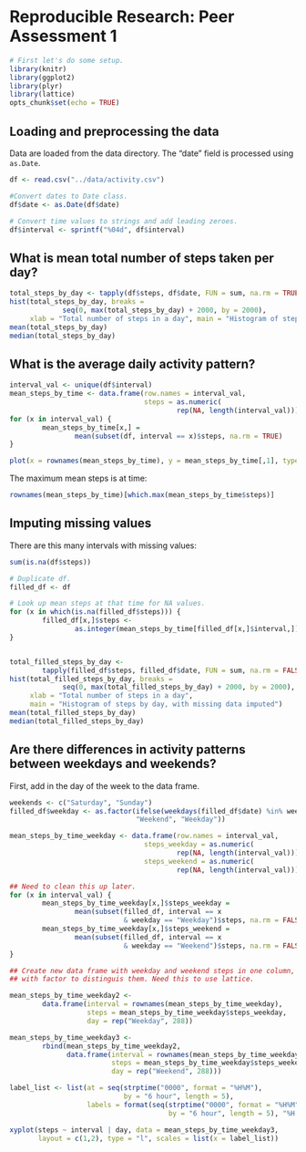 # Reproducible Research: Peer Assessment 1

```r
# First let's do some setup.
library(knitr)
library(ggplot2)
library(plyr)
library(lattice)
opts_chunk$set(echo = TRUE)
```

## Loading and preprocessing the data

Data are loaded from the data directory. The "date" field is processed using `as.Date`.

```r
df <- read.csv("../data/activity.csv")

#Convert dates to Date class.
df$date <- as.Date(df$date)

# Convert time values to strings and add leading zeroes.
df$interval <- sprintf("%04d", df$interval)
```


## What is mean total number of steps taken per day?

```r
total_steps_by_day <- tapply(df$steps, df$date, FUN = sum, na.rm = TRUE)
hist(total_steps_by_day, breaks = 
             seq(0, max(total_steps_by_day) + 2000, by = 2000), 
     xlab = "Total number of steps in a day", main = "Histogram of steps by day")
mean(total_steps_by_day)
median(total_steps_by_day)
```

## What is the average daily activity pattern?

```r
interval_val <- unique(df$interval)
mean_steps_by_time <- data.frame(row.names = interval_val, 
                                 steps = as.numeric(
                                         rep(NA, length(interval_val))))
for (x in interval_val) {
        mean_steps_by_time[x,] = 
                mean(subset(df, interval == x)$steps, na.rm = TRUE)
}

plot(x = rownames(mean_steps_by_time), y = mean_steps_by_time[,1], type = "l")
```

The maximum mean steps is at time:

```r
rownames(mean_steps_by_time)[which.max(mean_steps_by_time$steps)]
```

## Imputing missing values

There are this many intervals with missing values:

```r
sum(is.na(df$steps))
```

```r
# Duplicate df.
filled_df <- df

# Look up mean steps at that time for NA values.
for (x in which(is.na(filled_df$steps))) {
        filled_df[x,]$steps <- 
                as.integer(mean_steps_by_time[filled_df[x,]$interval,])
}


total_filled_steps_by_day <- 
        tapply(filled_df$steps, filled_df$date, FUN = sum, na.rm = FALSE)
hist(total_filled_steps_by_day, breaks = 
             seq(0, max(total_filled_steps_by_day) + 2000, by = 2000), 
     xlab = "Total number of steps in a day", 
     main = "Histogram of steps by day, with missing data imputed")
mean(total_filled_steps_by_day)
median(total_filled_steps_by_day)

```



## Are there differences in activity patterns between weekdays and weekends?

First, add in the day of the week to the data frame.
```r
weekends <- c("Saturday", "Sunday")
filled_df$weekday <- as.factor(ifelse(weekdays(filled_df$date) %in% weekends, 
                               "Weekend", "Weekday"))
```


```r
mean_steps_by_time_weekday <- data.frame(row.names = interval_val, 
                                 steps_weekday = as.numeric(
                                         rep(NA, length(interval_val))),
                                 steps_weekend = as.numeric(
                                         rep(NA, length(interval_val))))

## Need to clean this up later.
for (x in interval_val) {
        mean_steps_by_time_weekday[x,]$steps_weekday = 
                mean(subset(filled_df, interval == x 
                            & weekday == "Weekday")$steps, na.rm = FALSE)
        mean_steps_by_time_weekday[x,]$steps_weekend = 
                mean(subset(filled_df, interval == x 
                            & weekday == "Weekend")$steps, na.rm = FALSE)    
}

## Create new data frame with weekday and weekend steps in one column, 
## with factor to distinguis them. Need this to use lattice.

mean_steps_by_time_weekday2 <- 
        data.frame(interval = rownames(mean_steps_by_time_weekday), 
                   steps = mean_steps_by_time_weekday$steps_weekday, 
                   day = rep("Weekday", 288))

mean_steps_by_time_weekday3 <- 
        rbind(mean_steps_by_time_weekday2, 
              data.frame(interval = rownames(mean_steps_by_time_weekday), 
                         steps = mean_steps_by_time_weekday$steps_weekend, 
                         day = rep("Weekend", 288)))

label_list <- list(at = seq(strptime("0000", format = "%H%M"), 
                            by = "6 hour", length = 5), 
                   labels = format(seq(strptime("0000", format = "%H%M"), 
                                       by = "6 hour", length = 5), "%H:%M"))

xyplot(steps ~ interval | day, data = mean_steps_by_time_weekday3, 
       layout = c(1,2), type = "l", scales = list(x = label_list))
```
